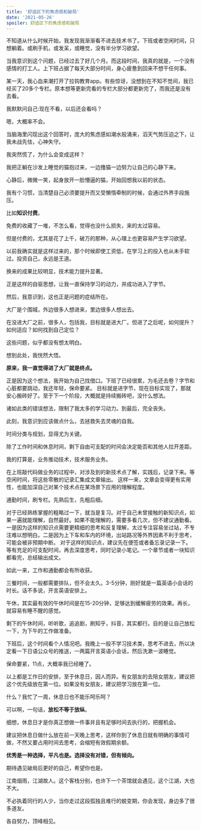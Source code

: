 ```yaml
---
title: '舒适区下的焦虑感和破局'
date: '2021-05-26'
spoiler: 舒适区下的焦虑感和破局
---
```




不知道从什么时候开始，我发现我渐渐看不进去技术书了。下班或者空闲时间，只想躺着。或刷手机，或发呆，或睡觉，没有半分学习欲望。

当我意识到这个问题，已经过去了好几个月。而这段时间，我真的就是，一个没有感情的打工人。上下班占据了每天大部分时间，身心疲惫到回来不想干任何事。

某一天，我心血来潮打开了拉钩教育app。有些惊讶，没想到在不知不觉间，我已经买了20多个专栏。原本想等更新完看的专栏大部分都更新完了，而我还是没有去看。

我默默问自己:现在不看，以后还会看吗？

嗯，大概率不会。

当脑海里闪现出这个回答时，庞大的焦虑感如潮水般涌来，滔天气势压迫之下，让我未战先怯，心神失守。

我突然慌了，为什么会变成这样？

我把正躺在沙发上睡觉的猫抱过来，一边撸猫一边努力让自己的心静下来。

心静后，微微一笑，起身放开一脸懵逼的猫，开始回想我以前的状态。

我有个习惯，当清楚自己必须要提升而又受懒惰牵制的时候，会通过外界手段施压。

比如**知识付费**。

免费的收藏了一堆，不怎么看，觉得也没什么损失，来的太过容易。

但是付费的，尤其是花了上千，破万的那种，从心理上也更容易产生学习欲望。

以前我确实就是这样过来的，那个时候即使工资低，在学习上的投入也从未手软过。投资自己，永远是王道。

换来的成果比较明显，技术能力提升显著。

正是这样的自驱思想，让我一直保持学习的动力，并成功进入了字节。

然后，我意识到，这也正是问题的症结所在。

大厂是个围城，外边很多人想进来，里边很多人想出去。

在没进大厂之前，很多人，包括我，目标就是进大厂。但进了之后呢，如何提升？如何适应？如何找到自己定位？

这些问题，似乎都没有想太明白。

想到此处，我恍然大悟。

**原来，我一直觉得进了大厂就是终点。**

正是因为这个想法，我开始为自己找借口。下班了已经很累，为毛还去卷？字节和心脏都要跳动，我还年轻，保命要紧。
目标就是进字节，现在目标实现了，那就安心搬砖好了。至于下一个阶段，大概就是持续搬砖吧，没什么想法。

诸如此类的错误想法，限制了我太多的学习动力。到最后，完全丧失。

此刻，我意识到应该做点什么，去拯救失去灵魂的自我。

时间分类与规划，显得尤为关键。

除了工作时间和休息时间，剩下自由可支配的时间会决定能否和其他人拉开差距。

我的打算是，业务推动技术，技术服务业务。

在上班敲代码做业务的过程中，对涉及到的新技术点了解，实践后，记录下来。等空闲时间，将这些零散的记录汇集成文章输出。
这样一来，文章会变得更有实用性，也能加深自己对某个技术点在某场景下应用的理解程度。

通勤时间，刷专栏。先熟后生，先粗后细。

对于已经熟练掌握的粗略过一下，就当是复习。对于自己未曾接触的新知识点，如果一遍就能理解，自然最好。如果不能理解的，需要多看几次，但不建议通勤看。
一是因为这样的知识点需要更精细的思考和反复理解，太过专注容易坐过站，不专注难以想明白。二是因为上下车和车内的环境，出站路况等外界因素不利于思考，可能会被非预期中断。
对于这样的知识点，建议先在便签或者备忘录记录一下。等有充足的可支配时间，再去深度思考，同时记录小笔记。一个章节或者一块知识都看完，总结输出成文。

如此一来，工作和通勤都会有所收获。

三餐时间，一般都需要排队，但不会太久。3-5分钟，刚好就是一篇英语小会话的时长。话不多说，开言英语安排上。

午休，其实最有效的午休时间是在15-20分钟，足够达到缓解疲劳的效果。再长，就容易有睡不醒的感觉。

剩下的午休时间，听听歌，追追剧，刷知乎，抖音，其实都行。目的是让自己放松一下，为下午的工作做准备。

下班后，这个时间看个人情况吧。我晚上一般不学习技术类，思考不进去，所以决定看一下日语公众号的推送，一两篇开言英语小会话，然后洗漱一波睡觉。

保命要紧，11点，大概率我已经睡了。

以上都是工作日的安排，至于休息日，因人而异。有女朋友的去陪女朋友，建议把这个优先级放在第一位。如果没有女朋友，建议把学习放在第一位。

什么？我忙了一周，休息日也不能乐呵乐呵？

可以啊，一句话，**放松不等于放纵**。

细想，休息日才是你真正想做一件事并且有足够时间去执行的，把握机会。

建议把休息日做什么放在前一天晚上思考，这样你到了休息日就有明确的事情可做，不然又要占用时间去思考，会缩短有效假期余额。

**优秀是一种选择，平凡也是。选择没有对错，但有倾向。**

期待遇见破局后更好的自己，希望你也是。

江南烟雨，江湖故人。这个客栈分别，也许下一个茶馆就会遇见，这个江湖，大也不大。

不必执着同行的人少，当你走过这段孤独且难行的蜕变期，你会发现，身边多了很多道友。

各自努力，顶峰相见。






